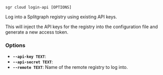 
```sgr cloud login-api [OPTIONS] ```

Log into a Splitgraph registry using existing API keys.

This will inject the API keys for the registry into the configuration file
and generate a new access token.

### Options

  * **`--api-key TEXT`**: 
  * **`--api-secret TEXT`**: 
  * **`--remote TEXT`**: Name of the remote registry to log into.
